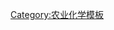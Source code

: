 {{Navbox
| name = 杀虫剂
| title = [[病虫害防治]]：[[殺蟲劑]]
|listclass = hlist
| state = {{{state<includeonly>|collapsed</includeonly>}}}
| groupstyle = background:PowderBlue;
| belowstyle = background:transparent;

| group1 = [[无机化合物|无机物]]
| list1 =
* [[磷化铝]]
* [[硼酸]]
* {{tsl|en|Chromated copper arsenate|铬化砷酸铜}}
* [[砷酸铜]]
* [[氰化亚铜]]
* [[硅藻土]]
* [[砷酸氢铅]]
* [[巴黎绿]]
* [[謝勒綠]]
* [[硫酰氟]]

| group2 = [[有機氯殺蟲劑|有机氯]]
| list2 =
{{Navbox subgroup 
 |group1 = [[六氯环戊二烯]]衍生物
 |list1 =
* [[艾氏剂]]
* [[异艾氏剂]]
* [[狄氏剂]]
* [[异狄氏剂]]
* [[氯丹]]
* [[硫丹]]
* [[七氯]]
* [[十氯酮]]
* [[灭蚁乐]]
 |group2 = [[滴滴涕|DDT]]及类似物
 |list2 =
* [[2,2-双(对氯苯基)-1,1-二氯乙烷|DDD]]
* [[1,1-双(对氯苯基)-2,2-二氯乙烯|DDE]]
* [[DFDT]]
* [[甲氧滴滴涕]]
* [[HPTE]]
* [[三氯杀螨醇]]
* [[三氯杀螨砜]]
 |group3 = 其它
 |list3 =
* [[β-六氯环己烷]]
* [[γ-六氯环己烷]]
* [[邻二氯苯]]
* [[对二氯苯]]
* [[毒杀芬]]
 }}

| group3 = [[有机磷化合物|有机磷]]
| list3 =
{{Navbox subgroup 
 |group1 = [[磷酸酯]]
 |list1 =
* [[敌敌畏]]
* [[杀虫畏]]
* [[毒虫畏]]
* [[敌百虫]] 
* [[苯线磷]]
* [[速灭磷]]
* [[久效磷]]
* [[百治磷]]
* [[二溴磷]]
* [[二异丙基氟磷酸]]
 |group2 = [[硫代磷酸酯]]
 |list2 =
* [[乙酰甲胺磷]]
* [[甲胺磷]]
* [[巴拉松]]
* [[甲基巴拉松]]
* [[氯氧磷]]
* [[毒死蜱]]
* [[甲基毒死蜱]]
* [[甲基吡啶磷]]
* [[二嗪磷]]
* [[倍硫磷]]
* [[丰索磷]]
* [[蝇毒磷]]
* {{tsl|en|Isoxathion|恶唑磷}}
* {{link-de|噻唑磷|Fosthiazat}}
* {{link-de|内吸磷-O|Demeton-O}}
* {{link-de|内吸磷-S|Demeton-S}}
* [[甲基内吸磷]]
* {{tsl|en|Omethoate|氧乐果}}
* {{tsl|en|Oxydemeton-methyl|砜吸磷}}
* {{tsl|en|Phoxim|辛硫磷}}
* {{tsl|en|Pirimiphos-methyl|甲基嘧啶磷}}
* {{tsl|en|Tebupirimfos|丁基嘧啶磷}}
* {{tsl|en|Quinalphos|喹硫磷}}
* [[杀螟硫磷]]
* [[双硫磷]]
* [[脱叶磷]]
 |group3 = [[二硫代磷酸酯]]
 |list3 =
* {{tsl|en|Azinphos-methyl|甲基谷硫磷}}
* [[地散磷]]
* [[乐果]]
* {{le|二惡磷|Dioxathion}}
* {{le|乙拌磷|Disulfoton}}
* [[乙硫磷]]
* {{tsl|en|Ethoprophos||Ethoprophos}}
* [[马拉硫磷]]
* [[杀扑磷]]
* {{tsl|en|Phenthoate|稻丰散}}
* {{tsl|en|Phorate|甲拌磷}}
* {{tsl|en|Phosalone|伏杀硫磷}}
* {{tsl|en|Phosmet|亚胺硫磷}}
* {{tsl|en|Terbufos||Terbufos}}
}}

| group4 = [[氨基甲酸酯]]
| list4 =
* [[涕灭威]]
* [[灭害威]]
* {{tsl|en|Bendiocarb|恶虫威}}
* [[丁酮威]]
* [[甲萘威]]
* [[加保扶]](克百威)
* [[丁硫克百威]]
* [[间位叶蝉散]]
* [[仲丁威]]
* [[异丙威]](叶蝉散)
* [[灭多威]]
* [[速灭威]]
* [[杀线威]]
* [[猛杀威]]
* [[残杀威]]


| group5 = [[除蟲菊精類]]
| list5 =
* [[丙烯除虫菊酯]]
* [[联苯菊酯]]
* [[丙烯菊酯]]
* [[氟氯氰菊酯]]
* [[氯氟氰菊酯]]
* [[氯氰菊酯]]
* [[苯氰菊酯]]
* [[溴氰菊酯]]
* [[益避寧|烯炔菊酯]]
* [[氯烯炔菊酯]]
* [[依芬普司]]
* [[氰戊菊酯]]
** [[顺式氰戊菊酯|S-氰戊菊酯]]
* [[氟氯苯菊酯]]
* [[炔咪菊酯]]
* [[甲氧苄氟菊酯]]
* [[百灭宁]]
* [[苯醚菊酯]]
* [[炔丙菊酯]]
* [[除虫菊酯]]
** [[除虫菊酯I]]
** [[除虫菊酯II]]
** [[菊酸]]
* [[苄呋菊脂]]
* {{tsl|en|Silafluofen|氟硅菊酯}}
* [[七氟菊酯]]
* [[胺菊酯]]
* [[四溴菊酯]]
* [[四氟苯菊酯]]
* [[甲氰菊酯]]

| group6 = [[新烟碱|新类尼古丁]]
| list6 =
* {{link-en|啶虫脒|Acetamiprid}}
* {{link-en|噻虫胺|Clothianidin}}
* [[呋虫胺]]
* [[益達胺]](吡虫啉)
* [[烯啶虫胺]]
* [[硝虫噻嗪]]
* [[噻虫啉]]
* {{link-en|噻虫嗪|Thiamethoxam}}

| group7 = {{le|昆虫生长调节剂|Insect growth regulator}}
| list7 =
* [[苯甲酰脲]]
* [[氟虫脲]]
* {{tsl|en|Lufenuron||Lufenuron}}
* {{tsl|en|Diflubenzuron||Diflubenzuron}}
* {{tsl|en|Methoprene||Methoprene}}
* [[烯虫乙酯]]

| group8 =其它化学物质
| list8 =
* [[双甲脒]]
* [[印楝素]]
* [[杀虫脒]]
* [[溴虫腈]]
* [[环丙氨嗪]]
* [[喹螨醚]]
* {{tsl|en|Fenoxycarb|苯氧威}}
* [[芬普尼]]
* [[氟蚁腙]]
* {{tsl|en|Indoxacarb||Indoxacarb}}
* [[柠烯]]
* [[哒螨灵]]
* {{tsl|en|Pyriprole||Pyriprole}}
* {{tsl|en|Pyriproxyfen||Pyriproxyfen}}
* [[利阿诺定]]
* {{tsl|en|Sesamex||Sesamex}}
* {{tsl|en|Spinosad||Spinosad}}
* [[氟虫胺]]
* {{tsl|en|Tebufenozide||Tebufenozide}}
* [[吡螨胺]]
* [[凡拉西文胺]]
* [[氧杂蒽酮]]

|group10 = [[生物農藥|生物农药]]
|list10 =
* [[棒状病毒科|棒状病毒]]
* [[苏云金芽孢杆菌]]
* [[白僵菌屬|白僵菌]]
* [[Beauveria brongniartii]]
* [[黑殭菌屬]]
** {{tsl|en|Metarhizium acridum|绿僵菌}}
** [[黑殭菌]]
** [[萊氏綠殭菌]]
* {{tsl|en|Lecanicillium lecanii|蜡蚧轮枝菌}}
* {{tsl|en|Paecilomyces fumosoroseus|玫烟色拟青霉}}
* {{tsl|en|Paenibacillus popilliae||Paenibacillus popilliae}}
* {{tsl|en|Purpureocillium lilacinum|淡紫拟青霉}}

|below = 
}}<noinclude>
[[Category:农业化学模板]]
</noinclude>